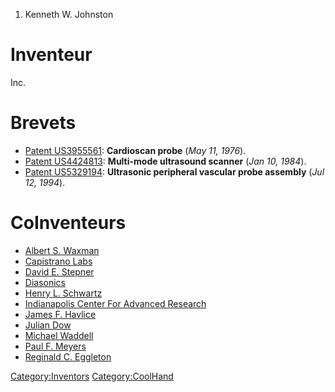 # Kenneth W. Johnston


= Inventeur =
Inc.
= Brevets =
* [[Patent US3955561]]: '''Cardioscan probe''' (''May 11, 1976'').
* [[Patent US4424813]]: '''Multi-mode ultrasound scanner''' (''Jan 10, 1984'').
* [[Patent US5329194]]: '''Ultrasonic peripheral vascular probe assembly''' (''Jul 12, 1994'').

= CoInventeurs =
* [[Albert S. Waxman]]
* [[Capistrano Labs]]
* [[David E. Stepner]]
* [[Diasonics]]
* [[Henry L. Schwartz]]
* [[Indianapolis Center For Advanced Research]]
* [[James F. Havlice]]
* [[Julian Dow]]
* [[Michael Waddell]]
* [[Paul F. Meyers]]
* [[Reginald C. Eggleton]]
[[Category:Inventors]][[Category:CoolHand]]